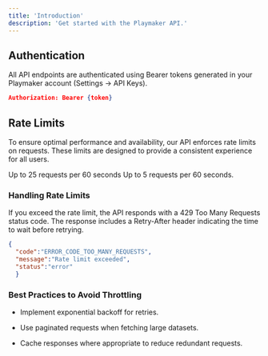```yaml
---
title: 'Introduction'
description: 'Get started with the Playmaker API.'
---
```


## Authentication

All API endpoints are authenticated using Bearer tokens generated in your Playmaker account (Settings -> API Keys).

```json
Authorization: Bearer {token}
```

## Rate Limits

To ensure optimal performance and availability, our API enforces rate limits on requests. These limits are designed to provide a consistent experience for all users.

<CardGroup cols={2}>
  <Card title="POST Endpoints" icon="upload">
    Up to 25 requests per 60 seconds
  </Card>

  <Card title="GET Endpoints" icon="download">
    Up to 5 requests per 60 seconds.
  </Card>
</CardGroup>

### Handling Rate Limits

If you exceed the rate limit, the API responds with a 429 Too Many Requests status code. The response includes a Retry-After header indicating the time to wait before retrying.

```json
{
  "code":"ERROR_CODE_TOO_MANY_REQUESTS",
  "message":"Rate limit exceeded",
  "status":"error"
  }
```

### Best Practices to Avoid Throttling

* Implement exponential backoff for retries.

* Use paginated requests when fetching large datasets.

* Cache responses where appropriate to reduce redundant requests.